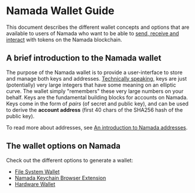 # Namada Wallet Guide

This document describes the different wallet concepts and options that are available to users of Namada who want to be able to [send, receive and interact](./transparent-accounts/send-and-receive-nam-tokens.mdx) with tokens on the Namada blockchain.

## A brief introduction to the Namada wallet
The purpose of the Namada wallet is to provide a user-interface to store and manage both keys and addresses.
[Technically speaking](https://vitalik.ca/general/2017/01/14/exploring_ecp.html), keys are just (potentially) very large integers that have some meaning on an elliptic curve.
The wallet simply "remembers" these very large numbers on your behalf. Keys are the fundamental building blocks for accounts on Namada.
Keys come in the form of *pairs* (of secret and public key), and can be used to derive the **account address** (first 40 chars of the SHA256 hash of the public key).

To read more about addresses, see [An introduction to Namada addresses](./transparent-accounts.mdx).

## The wallet options on Namada

Check out the different options to generate a wallet:

- [File System Wallet](./wallet/file-system-wallet.mdx)
- [Namada Keychain Browser Extension](./keychain.mdx)
- [Hardware Wallet](./wallet/hardware-wallet.mdx)
